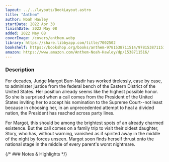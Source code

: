 ```yaml
---
layout: ../../layouts/BookLayout.astro
title: "Anthem"
author: Noah Hawley
startDate: 2022 Apr 30
finishDate: 2022 May 08
added: 2022 May 08
coverImage: /covers/anthem.webp
library: https://share.libbyapp.com/title/7002502
bookshelf: https://bookshop.org/books/anthem-9781538711514/9781538711514
amazon: https://www.amazon.com/Anthem-Noah-Hawley/dp/1538711516/
---
```


<ReadingTime
startDate  = {frontmatter.startDate}
finishDate = {frontmatter.finishDate}
/>

### Description
For decades, Judge Margot Burr-Nadir has worked tirelessly, case by case, to administer justice from the federal bench of the Eastern District of the United States. Her position already seems like the highest possible honor. So she is surprised when a call comes from the President of the United States inviting her to accept his nomination to the Supreme Court--not least because in choosing her, in an unprecedented attempt to heal a divided nation, the President has reached across party lines.

For Margot, this should be among the brightest spots of an already charmed existence. But the call comes on a family trip to visit their oldest daughter, Story, who has, without warning, vanished as if spirited away in the middle of the night by forces unseen. Margot soon finds herself thrust onto the national stage in the middle of every parent's worst nightmare.

{/* ### Notes & Highlights */}

<BuyBook
  library   = {frontmatter.library}
  bookshelf = {frontmatter.bookshelf}
  amazon    = {frontmatter.amazon}
/>
